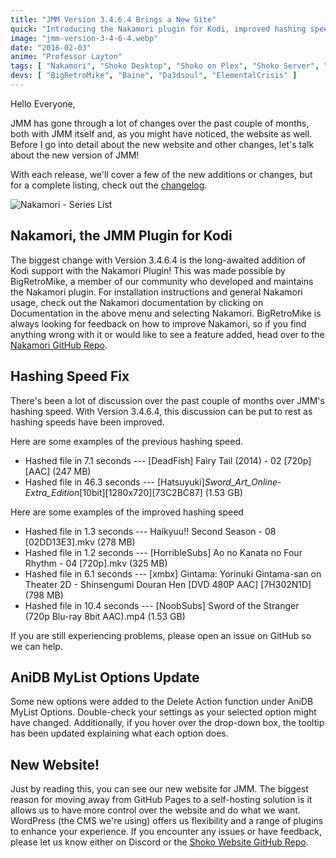 ```yaml
---
title: "JMM Version 3.4.6.4 Brings a New Site"
quick: "Introducing the Nakamori plugin for Kodi, improved hashing speeds, and a brand-new website."
image: "jmm-version-3-4-6-4.webp"
date: "2016-02-03"
anime: "Professor Layton"
tags: [ "Nakamori", "Shoko Desktop", "Shoko on Plex", "Shoko Server", "Website" ]
devs: [ "BigRetroMike", "Baine", "Da3dsoul", "ElementalCrisis" ]
---
```


Hello Everyone,

JMM has gone through a lot of changes over the past couple of months, both with JMM itself and, as you might have
noticed, the website as well. Before I go into detail about the new website and other changes, let's talk about the new
version of JMM!

With each release, we'll cover a few of the new additions or changes, but for a complete listing, check out
the [changelog](https://docs.shokoanime.com/changelog).

![Nakamori - Series List](/images/blog/jmm-version-3-4-6-4-nakamori.webp)

## Nakamori, the JMM Plugin for Kodi

The biggest change with Version 3.4.6.4 is the long-awaited addition of Kodi support with the Nakamori Plugin! This was
made possible by BigRetroMike, a member of our community who developed and maintains the Nakamori plugin. For
installation instructions and general Nakamori usage, check out the Nakamori documentation by clicking on Documentation
in the above menu and selecting Nakamori. BigRetroMike is always looking for feedback on how to improve Nakamori, so if
you find anything wrong with it or would like to see a feature added, head over to
the [Nakamori GitHub Repo](https://github.com/bigretromike/nakamoriplugin/issues).

## Hashing Speed Fix

There's been a lot of discussion over the past couple of months over JMM's hashing speed. With Version 3.4.6.4, this
discussion can be put to rest as hashing speeds have been improved.

Here are some examples of the previous hashing speed.

- Hashed file in 7.1 seconds --- [DeadFish] Fairy Tail (2014) - 02 [720p][AAC] (247 MB)
- Hashed file in 46.3 seconds --- [Hatsuyuki]_Sword_Art_Online_-_Extra_Edition_[10bit][1280x720][73C2BC87] (1.53 GB)

Here are some examples of the improved hashing speed

- Hashed file in 1.3 seconds --- Haikyuu!! Second Season - 08 [02DD13E3].mkv (278 MB)
- Hashed file in 1.2 seconds --- [HorribleSubs] Ao no Kanata no Four Rhythm - 04 [720p].mkv (325 MB)
- Hashed file in 6.1 seconds --- [xmbx] Gintama: Yorinuki Gintama-san on Theater 2D - Shinsengumi Douran
  Hen [DVD 480P AAC] [7H302N1D] (798 MB)
- Hashed file in 10.4 seconds --- [NoobSubs] Sword of the Stranger (720p Blu-ray 8bit AAC).mp4 (1.53 GB)

If you are still experiencing problems, please open an issue on GitHub so we can help.

## AniDB MyList Options Update

Some new options were added to the Delete Action function under AniDB MyList Options. Double-check your settings as your
selected option might have changed. Additionally, if you hover over the drop-down box, the tooltip has been updated
explaining what each option does.

## New Website!

Just by reading this, you can see our new website for JMM. The biggest reason for moving away from GitHub Pages to a
self-hosting solution is it allows us to have more control over the website and do what we want. WordPress (the CMS
we're using) offers us flexibility and a range of plugins to enhance your experience. If you encounter any issues or
have feedback, please let us know either on Discord or
the [Shoko Website GitHub Repo](https://github.com/ShokoAnime/ShokoSite).
